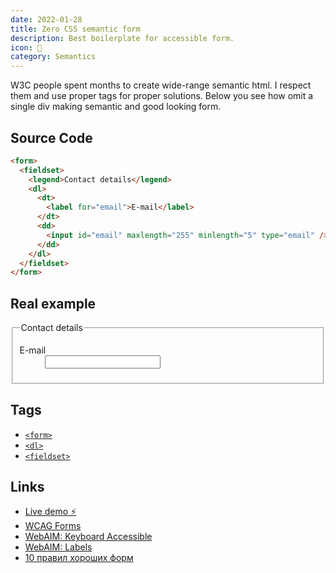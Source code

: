 ```yaml
---
date: 2022-01-28
title: Zero CSS semantic form
description: Best boilerplate for accessible form.
icon: 📝
category: Semantics
---
```



W3C people spent months to create wide-range semantic html. I respect them and use proper tags for proper solutions. Below you see how omit a single div making semantic and good looking form.

## Source Code

```html
<form>
  <fieldset>
    <legend>Contact details</legend>
    <dl>
      <dt>
        <label for="email">E-mail</label>
      </dt>
      <dd>
        <input id="email" maxlength="255" minlength="5" type="email" />
      </dd>
    </dl>
  </fieldset>
</form>
```

## Real example

<form className={form}>
  <fieldset>
    <legend>Contact details</legend>
    <dl>
      <dt>
        <label for='email'>E-mail</label>
      </dt>
      <dd>
        <input id='email' maxlength='255' minlength='5' type='email' />
      </dd>
    </dl>
  </fieldset>
</form>

## Tags

- [`<form>`](https://developer.mozilla.org/en-US/docs/Web/HTML/Element/form)
- [`<dl>`](https://developer.mozilla.org/en-US/docs/Web/HTML/Element/dl)
- [`<fieldset>`](https://developer.mozilla.org/en-US/docs/Web/HTML/Element/fieldset)

## Links

- [Live demo ⚡️](https://jsbin.com/libedecunu)
- [WCAG Forms](https://www.w3.org/WAI/tutorials/forms/)
- [WebAIM: Keyboard Accessible](https://webaim.org/techniques/forms/#keyboard)
- [WebAIM: Labels](https://webaim.org/techniques/forms/advanced)
- [10 правил хороших форм](https://www.artlebedev.ru/technogrette/etc/forms/)
